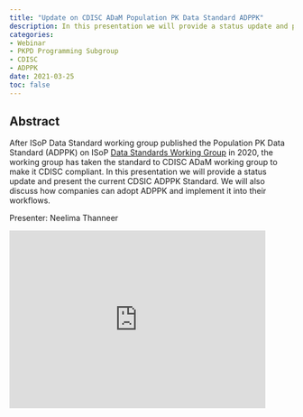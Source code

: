 ```yaml
---
title: "Update on CDISC ADaM Population PK Data Standard ADPPK"
description: In this presentation we will provide a status update and present the current CDSIC ADPPK Standard. We will also discuss how companies can adopt ADPPK and implement it into their workflows.
categories: 
- Webinar
- PKPD Programming Subgroup
- CDISC
- ADPPK
date: 2021-03-25
toc: false
---
```


## Abstract

After ISoP Data Standard working group published the Population PK Data Standard (ADPPK) on ISoP [Data Standards Working Group](https://nam04.safelinks.protection.outlook.com/?url=http%3A%2F%2Fgo-isop.org%2Fcommittees%2Fstandards-best-practices-committee%2Fdata-standards-working-group%2F&data=05%7C01%7Cvvaddady%40dsi.com%7C4e3fb94e9f4046ef510708da4b203329%7Cb0179487302644f7bcd625ed452138d0%7C0%7C0%7C637904898952420522%7CUnknown%7CTWFpbGZsb3d8eyJWIjoiMC4wLjAwMDAiLCJQIjoiV2luMzIiLCJBTiI6Ik1haWwiLCJXVCI6Mn0%3D%7C3000%7C%7C%7C&sdata=V5GmfrvKTmmIJ2C%2F%2FEVIcbOT8vkbcgn0LrwIpNo%2FpSo%3D&reserved=0) in 2020, the working group has taken the standard to CDISC ADaM working group to make it CDISC compliant. In this presentation we will provide a status update and present the current CDSIC ADPPK Standard. We will also discuss how companies can adopt ADPPK and implement it into their workflows.

Presenter: Neelima Thanneer

<iframe width="90%" height="315" src="https://www.youtube.com/embed/rjSi4F1eZYQ" frameborder="0" allowfullscreen>

</iframe>
